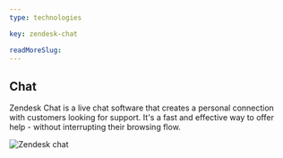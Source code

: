 ```yaml
---
type: technologies

key: zendesk-chat

readMoreSlug:
---
```


## Chat

Zendesk Chat is a live chat software that creates a personal connection with customers looking for support. It's a fast and effective way to offer help - without interrupting their browsing flow.

![Zendesk chat](./images/zendesk_screenshot_chat.png)
